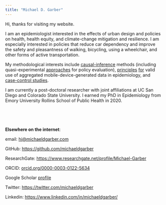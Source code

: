 ```yaml
---
title: "Michael D. Garber"
---
```


Hi, thanks for visiting my website.

I am an epidemiologist interested in the effects of urban design and policies on health, health equity, and climate-change mitigation and resilience. I am especially interested in policies that reduce car dependency and improve the safety and pleasantness of walking, bicycling, using a wheelchair, and other forms of active transportation.

My methodological interests include [causal-inference](https://journals.lww.com/epidem/Fulltext/2019/05000/Is_the_Smog_Lifting___Causal_Inference_in.2.aspx) methods (including quasi-experimental [approaches](https://journals.lww.com/epidem/Citation/2022/07000/Have_Paved_Trails_and_Protected_Bike_Lanes_Led_to.7.aspx) for policy evaluation), [principles](https://www.sciencedirect.com/science/article/abs/pii/S2214140518305590) [for](https://www.sciencedirect.com/science/article/abs/pii/S1047279722000370) valid use of aggregated mobile-device-generated data in epidemiology, and [case-control studies](https://journals.lww.com/epidem/Fulltext/2021/01000/At_risk_measure_Sampling_in_Case_Control_Studies.14.aspx).

I am currently a post-doctoral researcher with joint affiliations at UC San Diego and Colorado State University. I earned my PhD in Epidemiology from Emory University Rollins School of Public Health in 2020.

<br>

<br>

**Elsewhere on the internet**:

email: [hi\@michaeldgarber.com](mailto:hi@michaeldgarber.com)

GitHub: <https://github.com/michaeldgarber>

ResearchGate: <https://www.researchgate.net/profile/Michael-Garber>

ORCID: [orcid.org/0000-0003-0122-5634](https://orcid.org/0000-0003-0122-5634)

Google Scholar [profile](https://scholar.google.com/citations?hl=en&user=r-MsgFsAAAAJ&view_op=list_works&sortby=pubdate)

Twitter: <https://twitter.com/michaeldgarber>

Linkedin: <https://www.linkedin.com/in/michaeldgarber/>
